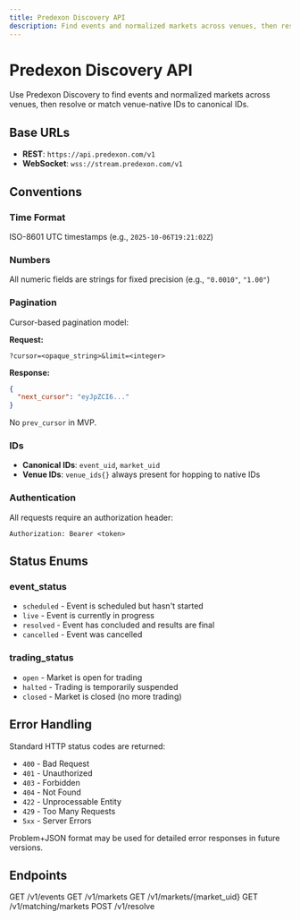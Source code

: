 ```yaml
---
title: Predexon Discovery API
description: Find events and normalized markets across venues, then resolve or match native IDs to canonical IDs.
---
```


# Predexon Discovery API

Use Predexon Discovery to find events and normalized markets across venues, then resolve or match venue-native IDs to canonical IDs.

## Base URLs

- **REST**: `https://api.predexon.com/v1`
- **WebSocket**: `wss://stream.predexon.com/v1`

## Conventions

### Time Format
ISO-8601 UTC timestamps (e.g., `2025-10-06T19:21:02Z`)

### Numbers
All numeric fields are strings for fixed precision (e.g., `"0.0010"`, `"1.00"`)

### Pagination
Cursor-based pagination model:

**Request:**
```
?cursor=<opaque_string>&limit=<integer>
```

**Response:**
```json
{
  "next_cursor": "eyJpZCI6..."
}
```

No `prev_cursor` in MVP.

### IDs

- **Canonical IDs**: `event_uid`, `market_uid`
- **Venue IDs**: `venue_ids{}` always present for hopping to native IDs

### Authentication

All requests require an authorization header:

```
Authorization: Bearer <token>
```

## Status Enums

### event_status
- `scheduled` - Event is scheduled but hasn't started
- `live` - Event is currently in progress
- `resolved` - Event has concluded and results are final
- `cancelled` - Event was cancelled

### trading_status
- `open` - Market is open for trading
- `halted` - Trading is temporarily suspended
- `closed` - Market is closed (no more trading)

## Error Handling

Standard HTTP status codes are returned:

- `400` - Bad Request
- `401` - Unauthorized
- `403` - Forbidden
- `404` - Not Found
- `422` - Unprocessable Entity
- `429` - Too Many Requests
- `5xx` - Server Errors

Problem+JSON format may be used for detailed error responses in future versions.

## Endpoints

<CardGroup cols={2}>
  <Card title="List Events" icon="calendar" href="/pages/discovery/events">
    GET /v1/events
  </Card>
  <Card title="List Markets" icon="chart-line" href="/pages/discovery/markets">
    GET /v1/markets
  </Card>
  <Card title="Market Detail" icon="magnifying-glass" href="/pages/discovery/market-detail">
    GET /v1/markets/{market_uid}
  </Card>
  <Card title="Matching Markets" icon="link" href="/pages/discovery/matching">
    GET /v1/matching/markets
  </Card>
  <Card title="Resolve Selectors" icon="arrows-rotate" href="/pages/discovery/resolve">
    POST /v1/resolve
  </Card>
</CardGroup>
